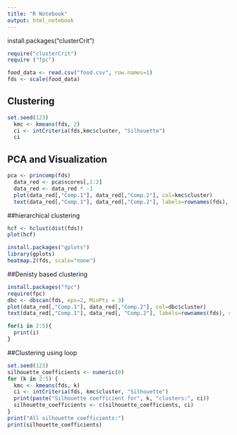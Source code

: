 ```yaml
---
title: "R Notebook"
output: html_notebook
---
```


install.packages("clusterCrit")

```r
require("clusterCrit")
require ("fpc")
```

```r
food_data <- read.csv("food.csv", row.names=1)
fds <- scale(food_data)
```

## Clustering
```r
set.seed(123)
  kmc <- kmeans(fds, 2)
  ci <- intCriteria(fds,kmc$cluster, "Silhouette")
  ci
```

## PCA and Visualization
```r
pca <- princomp(fds)
  data_red <- pca$scores[,1:2]
  data_red <- data_red * -1
  plot(data_red[,"Comp.1"], data_red[,"Comp.2"], col=kmc$cluster)
  text(data_red[,"Comp.1"], data_red[,"Comp.2"], labels=rownames(fds), cex=0.5)

```

##hierarchical clustering
```r
hcf <- hclust(dist(fds))
plot(hcf)
```
```r
install.packages("gplots")
library(gplots)
heatmap.2(fds, scale="none")

```
##Denisty based clustering
```r
install.packages("fpc")
require(fpc)
dbc <- dbscan(fds, eps=2, MinPts = 3)
plot(data_red[,"Comp.1"], data_red[,"Comp.2"], col=dbc$cluster)
text(data_red[,"Comp.1"], data_red[, "Comp.2"], labels=rownames(fds), cex=0.5)
```
 
```r

for(i in 2:5){
  print(i)
}
```
##Clustering using loop 
```r
set.seed(123)
silhouette_coefficients <- numeric(0)
for (k in 2:5) {
  kmc <- kmeans(fds, k)
  ci <- intCriteria(fds, kmc$cluster, "Silhouette")
  print(paste("Silhouette coefficient for", k, "clusters:", ci))
  silhouette_coefficients <- c(silhouette_coefficients, ci)
}
print("All silhouette coefficients:")
print(silhouette_coefficients)

```
 
 
